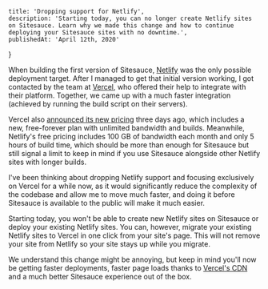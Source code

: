     title: 'Dropping support for Netlify',
    description: 'Starting today, you can no longer create Netlify sites on Sitesauce. Learn why we made this change and how to continue deploying your Sitesauce sites with no downtime.',
    publishedAt: 'April 12th, 2020'
}

When building the first version of Sitesauce, [Netlify](https://netlify.com) was the only possible deployment target. After I managed to get that initial version working, I got contacted by the team at [Vercel](https://vercel.com/home), who offered their help to integrate with their platform. Together, we came up with a much faster integration (achieved by running the build script on their servers).

Vercel also [announced its new pricing](https://vercel.com/blog/simpler-pricing) three days ago, which includes a new, free-forever plan with unlimited bandwidth and builds. Meanwhile, Netlify's free pricing includes 100 GB of bandwidth each month and only 5 hours of build time, which should be more than enough for Sitesauce but still signal a limit to keep in mind if you use Sitesauce alongside other Netlify sites with longer builds.

I've been thinking about dropping Netlify support and focusing exclusively on Vercel for a while now, as it would significantly reduce the complexity of the codebase and allow me to move much faster, and doing it before Sitesauce is available to the public will make it much easier.

Starting today, you won't be able to create new Netlify sites on Sitesauce or deploy your existing Netlify sites. You can, however, migrate your existing Netlify sites to Vercel in one click from your site's page. This will not remove your site from Netlify so your site stays up while you migrate.

We understand this change might be annoying, but keep in mind you'll now be getting faster deployments, faster page loads thanks to [Vercel's CDN](https://vercel.com/smart-cdn) and a much better Sitesauce experience out of the box.

